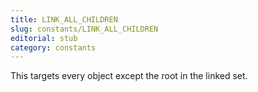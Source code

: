 ```yaml
---
title: LINK_ALL_CHILDREN
slug: constants/LINK_ALL_CHILDREN
editorial: stub
category: constants
---
```


<LSLConstant
	name="LINK_ALL_CHILDREN"
	type="integer"
	value="-3"
/>

This targets every object except the root in the linked set.
